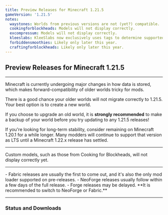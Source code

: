 ```yaml
---
title: Preview Releases for Minecraft 1.21.5
gameVersion: '1.21.5'
notes:
  waystones: Worlds from previous versions are not (yet?) compatible.
  cookingforblockheads: Models will not display correctly.
  excompressum: Models will not display correctly.
  kleeslabs: KleeSlabs now exclusively uses tags to determine supported slabs.
  forbiddensmoothies: Likely only later this year.
  craftingforblockheads: Likely only later this year.
---
```


## Preview Releases for Minecraft 1.21.5

---

<NoteBox title="Older worlds may not migrate correctly">
Minecraft is currently undergoing major changes in how data is stored, which makes forward-compatibility of older worlds tricky for mods.

There is a good chance your older worlds will not migrate correctly to 1.21.5. Your best option is to create a new world.

If you choose to upgrade an old world, it is **strongly recommended** to make a backup of your world before you try updating to any 1.21.5 releases!

If you're looking for long-term stability, consider remaining on Minecraft 1.20.1 for a while longer. Many modders will continue to support that version as LTS until a Minecraft 1.22.x release has settled.
</NoteBox>

---

<NoteBox title="Known Issue: Custom model renderers will not display correctly" color="error">
Custom models, such as those from Cooking for Blockheads, will not display correctly yet.
</NoteBox>

---

<NoteBox title="Supported Mod Loaders" color="info">
- Fabric releases are usually the first to come out, and it's also the only mod loader supported on pre-releases.
- NeoForge releases usually follow within a few days of the full release.
- Forge releases may be delayed. **It is recommended to switch to NeoForge or Fabric.**
</NoteBox>

---

### Status and Downloads